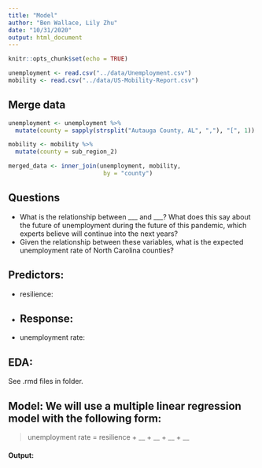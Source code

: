```yaml
---
title: "Model"
author: "Ben Wallace, Lily Zhu"
date: "10/31/2020"
output: html_document
---
```


```r
knitr::opts_chunk$set(echo = TRUE)
```

```r
unemployment <- read.csv("../data/Unemployment.csv")
mobility <- read.csv("../data/US-Mobility-Report.csv")
```

## Merge data
```r
unemployment <- unemployment %>% 
  mutate(county = sapply(strsplit("Autauga County, AL", ","), "[", 1))

mobility <- mobility %>% 
  mutate(county = sub_region_2)
```

```r
merged_data <- inner_join(unemployment, mobility, 
                           by = "county")
```

## Questions
- What is the relationship between ___ and ___? What does this say about the future of unemployment during the future of this pandemic, which experts believe will continue into the next years?
- Given the relationship between these variables, what is the expected unemployment rate of North Carolina counties?

## Predictors:
- resilience:
-
## Response:
- unemployment rate:

## EDA:

See .rmd files in folder.

## Model: We will use a multiple linear regression model with the following form:

> unemployment rate = resilience + __ + __ + __ + __

#### Output:



